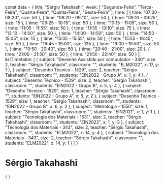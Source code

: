 const data = {
  title: "Sérgio Takahashi",
  week: [
    "Segunda-Feira",
    "Terça-Feira",
    "Quarta-Feira",
    "Quinta-Feira",
    "Sexta-Feira"
  ],
  time: [
    {
      time: "07:30 - 08:20",
      size: 50
    },
    {
      time: "08:20 - 09:10",
      size: 50
    },
    {
      time: "09:10 - 09:25",
      size: 15
    },
    {
      time: "09:25 - 10:15",
      size: 50
    },
    {
      time: "10:15 - 11:05",
      size: 50
    },
    {
      time: "11:05 - 11:55",
      size: 50
    },
    {
      time: "11:55 - 13:10",
      size: 75
    },
    {
      time: "13:10 - 14:00",
      size: 50
    },
    {
      time: "14:00 - 14:50",
      size: 50
    },
    {
      time: "14:50 - 15:05",
      size: 15
    },
    {
      time: "15:05 - 15:55",
      size: 50
    },
    {
      time: "15:55 - 16:45",
      size: 50
    },
    {
      time: "16:45 - 19:00",
      size: 135
    },
    {
      time: "19:00 - 19:50",
      size: 50
    },
    {
      time: "19:50 - 20:40",
      size: 50
    },
    {
      time: "20:40 - 21:00",
      size: 20
    },
    {
      time: "21:00 - 21:50",
      size: 50
    },
    {
      time: "21:50 - 22:40",
      size: 50
    }
  ],
  listTimetable: [
    {
      subject: "Desenho Assistido por computador - 340",
      size: 2,
      teacher: "Sérgio Takahashi",
      classroom: "",
      students: "ELM2022",
      x: 17,
      y: 1
    },
    {
      subject: "Desenho Técnico - 1529",
      size: 2,
      teacher: "Sérgio Takahashi",
      classroom: "",
      students: "EIN2022 - Grupo A",
      x: 1,
      y: 4
    },
    {
      subject: "Desenho Técnico - 1529",
      size: 2,
      teacher: "Sérgio Takahashi",
      classroom: "",
      students: "EIN2022 - Grupo B",
      x: 5,
      y: 4
    },
    {
      subject: "Desenho Técnico - 1529",
      size: 1,
      teacher: "Sérgio Takahashi",
      classroom: "",
      students: "EIN2022 - Grupo A",
      x: 5,
      y: 2
    },
    {
      subject: "Desenho Técnico - 1529",
      size: 1,
      teacher: "Sérgio Takahashi",
      classroom: "",
      students: "EIN2022 - Grupo B",
      x: 6,
      y: 2
    },
    {
      subject: "Metrologia - 1550",
      size: 1,
      teacher: "Sérgio Takahashi",
      classroom: "",
      students: "EIN2021",
      x: 1,
      y: 1
    },
    {
      subject: "Tecnologia dos Materiais - 1531",
      size: 2,
      teacher: "Sérgio Takahashi",
      classroom: "",
      students: "EIN2022",
      x: 1,
      y: 3
    },
    {
      subject: "Tecnologia dos Materiais - 343",
      size: 2,
      teacher: "Sérgio Takahashi",
      classroom: "",
      students: "ELM2022",
      x: 14,
      y: 4
    },
    {
      subject: "Tecnologia dos Materiais - 343",
      size: 2,
      teacher: "Sérgio Takahashi",
      classroom: "",
      students: "ELM2022",
      x: 14,
      y: 1
    }
  ]
}

# Sérgio Takahashi

<div>
    {
        <Grid
            title={data.title}
            weekDays={data.week}
            time={data.time}
            listClasses={data.listTimetable}
        />
    }
</div>